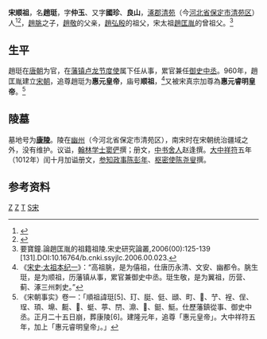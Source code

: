 '''宋顺祖'''，名'''趙珽'''，字'''仲玉'''、又字'''國珍'''、'''良山'''，[[涿郡|涿郡]][[清苑区|清苑]]（今[[河北省|河北省]][[保定市|保定市]][[清苑区|清苑区]]）人<ref>{{Cite book|title=《宋史‧志第四十八‧河渠志五》|last=|first=|publisher=|year=|isbn=|location=|pages=|quote=宣祖已上，本籍保州。}}</ref><ref>{{Cite book|title=《青箱雜記‧卷九》|last=|first=|publisher=|year=|isbn=|location=|pages=|quote=趙氏世為保州人，而僖祖、順祖、翼祖、宣祖，皆生於河朔，……}}</ref>，[[趙朓|趙朓]]之子，[[趙敬|趙敬]]的父亲，[[趙弘殷|趙弘殷]]的祖父，宋太祖[[趙匡胤|趙匡胤]]的曾祖父。<ref>要寶鐘.論趙匡胤的祖籍祖陵.宋史研究論叢,2006(00):125-139 [131].DOI:10.16764/b.cnki.ssyjlc.2006.00.023.</ref>

==生平==
趙珽在[[唐朝|唐朝]]为官，在[[藩镇|藩镇]][[卢龙节度使|卢龙节度使]]属下任从事，累官兼任[[御史中丞|御史中丞]]。960年，趙匡胤建立[[宋朝|宋朝]]，追尊趙珽为'''惠元皇帝'''，庙号'''顺祖'''，<ref>《[[s:宋史/卷001|宋史·太祖本纪一]]》：“高祖朓，是为僖祖，仕唐历永清、文安、幽都令。朓生珽，是为顺祖，历藩镇从事，累官兼御史中丞。珽生敬，是为翼祖，历营、蓟、涿三州刺史。”</ref>又被宋真宗加尊為'''惠元睿明皇帝'''。<ref>《宋朝事实》卷一：「順祖諱珽[5]、玎、脡、侹、頲、町、𦉬、艼、裎、侱、珵、頊、䵺、𪊶、𤱹、蜓、葶、閅、濎、𥫙、鋌、䱓。仕歷藩鎮從事、御史中丞。正月二十五日崩，葬康陵[6]。建隆元年，追尊「惠元皇帝」。大中祥符五年，加上「惠元睿明皇帝」。」</ref>
==陵墓==
墓地号为'''[[宋祖陵|康陵]]'''。陵在[[幽州|幽州]]（今河北省保定市清苑区），南宋时在宋朝统治疆域之外，没有维护。议谥，[[翰林学士|翰林学士]][[窦俨|窦俨]]撰；册文，[[中书舍人|中书舍人]]赵逢撰。[[大中祥符|大中祥符]]五年（1012年）闰十月加谥册文，[[参知政事|参知政事]][[陈彭年|陈彭年]]、[[枢密使|枢密使]][[陈尧叟|陈尧叟]]撰。

==参考资料==
<div style="font-size:small" class="references-2column"> 
<references />
</div>

{{中国皇帝|宋僖祖[[趙朓|趙朓]]|宋翼祖[[趙敬|趙敬]]|宋太祖的曾祖父|}}
{{宋朝皇帝}}

[[Category:唐朝从事|Z]]
[[Category:唐朝御史中丞|Z]]
[[Category:趙姓|T]]
[[Category:宋朝追尊皇帝|S宋]]